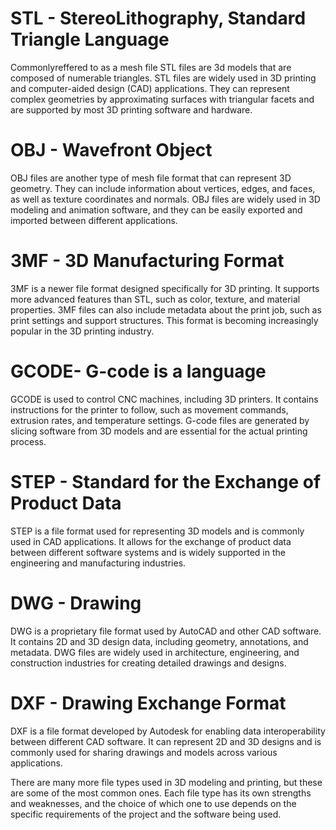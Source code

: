 

# STL - StereoLithography, Standard Triangle Language

Commonlyreffered to as a mesh file STL files are 3d models that are composed of numerable triangles. STL files are widely used in 3D printing and computer-aided design (CAD) applications. They can represent complex geometries by approximating surfaces with triangular facets
and are supported by most 3D printing software and hardware.

# OBJ - Wavefront Object


OBJ files are another type of mesh file format that can represent 3D geometry. They can include information about vertices, edges, and faces, as well as texture coordinates and normals. OBJ files are widely used in 3D modeling and animation software, and they can be easily exported and imported between different applications.

# 3MF - 3D Manufacturing Format

3MF is a newer file format designed specifically for 3D printing. It supports more advanced features than STL, such as color, texture, and material properties. 3MF files can also include metadata about the print job, such as print settings and support structures. This format is becoming increasingly popular in the 3D printing industry.   

# GCODE- G-code is a language 

GCODE is used to control CNC machines, including 3D printers. It contains instructions for the printer to follow, such as movement commands, extrusion rates, and temperature settings. G-code files are generated by slicing software from 3D models and are essential for the actual printing process.

# STEP - Standard for the Exchange of Product Data

STEP is a file format used for representing 3D models and is commonly used in CAD applications. It allows for the exchange of product data between different software systems and is widely supported in the engineering and manufacturing industries.

# DWG - Drawing

DWG is a proprietary file format used by AutoCAD and other CAD software. It contains 2D and 3D design data, including geometry, annotations, and metadata. DWG files are widely used in architecture, engineering, and construction industries for creating detailed drawings and designs.

# DXF - Drawing Exchange Format

DXF is a file format developed by Autodesk for enabling data interoperability between different CAD software. It can represent 2D and 3D designs and is commonly used for sharing drawings and models across various applications.

<Callout type="info">
 There are many more file types used in 3D modeling and printing, but these are some of the most common ones. Each file type has its own strengths and weaknesses, and the choice of which one to use depends on the specific requirements of the project and the software being used.
 
</Callout>
